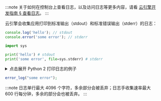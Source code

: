 
:::note
关于如何在控制台上查看日志，以及访问日志等更多内容，请看 [云引擎开发指南 § 查看日志](/sdk/engine/cloud-engine#查看日志)。
:::

云引擎会收集应用打印到标准输出（stdout）和标准错误输出（stderr）的日志：

<EngineRuntimes only={props.only}>
<TabItem value='nodejs'>

```js
console.log('hello'); // stdout
console.error('some error'); // stderr
```

</TabItem>
<TabItem value='python'>

```python
import sys

print('hello') # stdout
print('some error', file=sys.stderr) # stderr
```

<details>
<summary>点击展开 Python 2 打印日志的例子</summary>

```python
import sys

print 'hello' # stdout
print >> sys.stderr, 'some error'# stderr
```

</details>

</TabItem>
<TabItem value='php'>

```php
error_log("some error");
```

</TabItem>
</EngineRuntimes>

:::note
日志单行最大 4096 个字符，多余部分会被丢弃；日志手收集速率最大 600 行每分钟，多余的部分会也被丢弃。
:::

